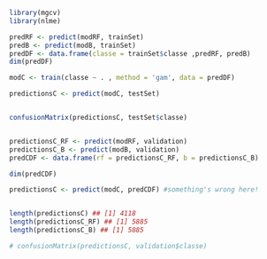 ```r
library(mgcv)
library(nlme)

predRF <- predict(modRF, trainSet)
predB <- predict(modB, trainSet)
predDF <- data.frame(classe = trainSet$classe ,predRF, predB)
dim(predDF)

modC <- train(classe ~ . , method = 'gam', data = predDF)

predictionsC <- predict(modC, testSet)


confusionMatrix(predictionsC, testSet$classe)


predictionsC_RF <- predict(modRF, validation)
predictionsC_B <- predict(modB, validation)
predCDF <- data.frame(rf = predictionsC_RF, b = predictionsC_B)

dim(predCDF)

predictionsC <- predict(modC, predCDF) #something's wrong here!


length(predictionsC) ## [1] 4118
length(predictionsC_RF) ## [1] 5885
length(predictionsC_B) ## [1] 5885

# confusionMatrix(predictionsC, validation$classe)
```